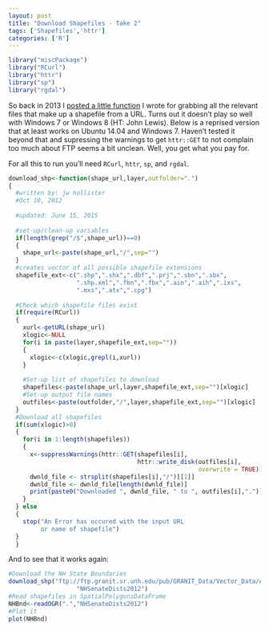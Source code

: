 ```yaml
---
layout: post
title: "Download Shapefiles - Take 2"
tags: ['Shapefiles','httr']
categories: ['R']
---
```


```r
library("miscPackage")
library("RCurl")
library("httr")
library("sp")
library("rgdal")
```

So back in 2013 I [posted a little function](https://landeco2point0.wordpress.com/2013/09/30/an-r-function-to-download-shapefiles/) I wrote for grabbing all the relevant files that make up a shapefile from a URL.  Turns out it doesn't play so well with Windows 7 or Windows 8 (HT: John Lewis).  Below is a reprised version that at least works on Ubuntu 14.04 and Windows 7.  Haven't tested it beyond that and supressing the warnings to get `httr::GET` to not complain too much about FTP seems a bit unclean.  Well, you get what you pay for. 

For all this to run you'll need `RCurl`, `httr`, `sp`, and `rgdal`.

```r
download_shp<-function(shape_url,layer,outfolder=".")
{
  #written by: jw hollister
  #Oct 10, 2012
  
  #updated: June 15, 2015
  
  #set-up/clean-up variables
  if(length(grep("/$",shape_url))==0)
  {
    shape_url<-paste(shape_url,"/",sep="")
  }
  #creates vector of all possible shapefile extensions
  shapefile_ext<-c(".shp",".shx",".dbf",".prj",".sbn",".sbx",
                   ".shp.xml",".fbn",".fbx",".ain",".aih",".ixs",
                   ".mxs",".atx",".cpg")
  
  #Check which shapefile files exist
  if(require(RCurl))
  {
    xurl<-getURL(shape_url)
    xlogic<-NULL
    for(i in paste(layer,shapefile_ext,sep=""))
    {
      xlogic<-c(xlogic,grepl(i,xurl))
    }
    
    #Set-up list of shapefiles to download
    shapefiles<-paste(shape_url,layer,shapefile_ext,sep="")[xlogic]
    #Set-up output file names
    outfiles<-paste(outfolder,"/",layer,shapefile_ext,sep="")[xlogic]   
  }
  #Download all shapefiles
  if(sum(xlogic)>0)
  {
    for(i in 1:length(shapefiles))
    {
      x<-suppressWarnings(httr::GET(shapefiles[i],
                                    httr::write_disk(outfiles[i],
                                                     overwrite = TRUE)))
      dwnld_file <- strsplit(shapefiles[i],"/")[[1]]
      dwnld_file <- dwnld_file[length(dwnld_file)]
      print(paste0("Downloaded ", dwnld_file, " to ", outfiles[i],"."))
    }
  } else
  {
    stop("An Error has occured with the input URL
         or name of shapefile")
  }
  }

```

And to see that it works again:

```r
#Download the NH State Boundaries
download_shp("ftp://ftp.granit.sr.unh.edu/pub/GRANIT_Data/Vector_Data/Administrative_and_Political_Boundaries/d-nhsenatedists/2012",
                   "NHSenateDists2012")
#Read shapefiles in SpatialPolygonsDataFrame
NHBnd<-readOGR(".","NHSenateDists2012")
#Plot it
plot(NHBnd)
```
